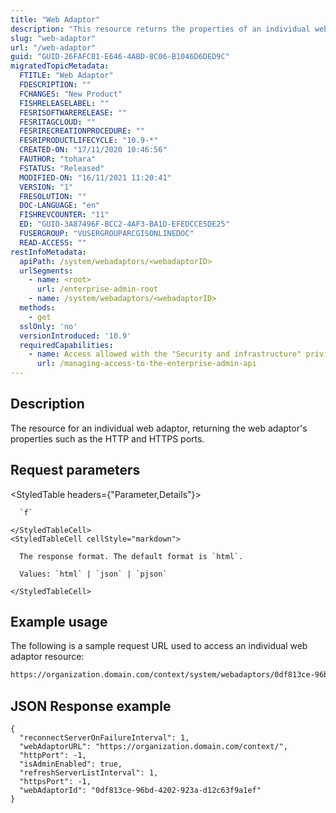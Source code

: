 ```yaml
---
title: "Web Adaptor"
description: "This resource returns the properties of an individual web adaptor, such as the HTTP and HTTPS ports."
slug: "web-adaptor"
url: "/web-adaptor"
guid: "GUID-26FAFC81-E646-4ABD-8C06-B1046D6DED9C"
migratedTopicMetadata:
  FTITLE: "Web Adaptor"
  FDESCRIPTION: ""
  FCHANGES: "New Product"
  FISHRELEASELABEL: ""
  FESRISOFTWARERELEASE: ""
  FESRITAGCLOUD: ""
  FESRIRECREATIONPROCEDURE: ""
  FESRIPRODUCTLIFECYCLE: "10.9-*"
  CREATED-ON: "17/11/2020 10:46:56"
  FAUTHOR: "tohara"
  FSTATUS: "Released"
  MODIFIED-ON: "16/11/2021 11:20:41"
  VERSION: "1"
  FRESOLUTION: ""
  DOC-LANGUAGE: "en"
  FISHREVCOUNTER: "11"
  ED: "GUID-3A87496F-BCC2-4AF3-BA1D-EFEDCCE5DE25"
  FUSERGROUP: "VUSERGROUPARCGISONLINEDOC"
  READ-ACCESS: ""
restInfoMetadata:
  apiPath: /system/webadaptors/<webadaptorID>
  urlSegments:
    - name: <root>
      url: /enterprise-admin-root
    - name: /system/webadaptors/<webadaptorID>
  methods:
    - get
  sslOnly: 'no'
  versionIntroduced: '10.9'
  requiredCapabilities:
    - name: Access allowed with the "Security and infrastructure" privilege
      url: /managing-access-to-the-enterprise-admin-api
---
```


## Description

The resource for an individual web adaptor, returning the web adaptor's properties such as the HTTP and HTTPS ports.


## Request parameters

<StyledTable headers={"Parameter,Details"}>
  <StyledTableRow>
    <StyledTableCell cellStyle="markdown">

      `f` 

    </StyledTableCell>
    <StyledTableCell cellStyle="markdown">

      The response format. The default format is `html`.

      Values: `html` | `json` | `pjson`

    </StyledTableCell>
  </StyledTableRow>
</StyledTable>


## Example usage

The following is a sample request URL used to access an individual web adaptor resource:

```markdown
https://organization.domain.com/context/system/webadaptors/0df813ce-96bd-4202-923a-d12c63f9a1ef?f=pjson
```

## JSON Response example

```other
{
  "reconnectServerOnFailureInterval": 1,
  "webAdaptorURL": "https://organization.domain.com/context/",
  "httpPort": -1,
  "isAdminEnabled": true,
  "refreshServerListInterval": 1,
  "httpsPort": -1,
  "webAdaptorId": "0df813ce-96bd-4202-923a-d12c63f9a1ef"
}
```